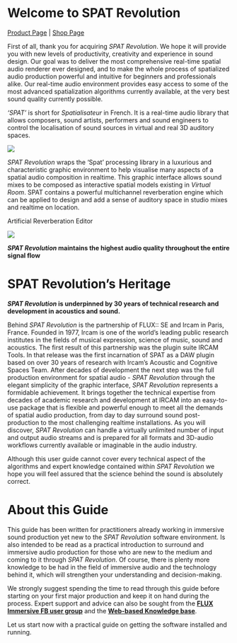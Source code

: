 # Welcome to SPAT Revolution

[Product Page](https://www.flux.audio/project/spat-revolution/)
| [Shop Page](https://shop.flux.audio/en_US/products/spat-revolution)

First of all, thank you for acquiring _SPAT Revolution_. 
We hope it will provide you with new levels of productivity, creativity and experience in sound design. 
Our goal was to deliver the most comprehensive real-time spatial audio renderer ever designed, and to make the whole process of spatialized audio production powerful and intuitive for beginners and professionals alike. 
Our real-time audio environment provides easy access to some of the most advanced spatialization algorithms currently available, at the very best sound quality currently possible.

_'SPAT'_ is short for _Spatialisateur_ in French. 
It is a real-time audio library that allows composers, sound artists, performers and sound engineers to control the localisation of sound sources in virtual and real 3D auditory spaces.

![](https://media.githubusercontent.com/media/FLUX-SE/doc_images/main/SpatR/Room/NicePage.png)

<!-- TODO: update the image -->

_SPAT Revolution_ wraps the 'Spat' processing library in a luxurious and characteristic graphic environment to help visualise many aspects of a spatial audio composition in realtime. 
This graphic interface allows sound mixes to be composed as interactive spatial models existing in _Virtual Room_. 
SPAT contains a powerful multichannel reverberation engine which can be applied to design and add a sense of auditory space in studio mixes and realtime on location.

:::{.callout-note}
Artificial Reverberation Editor
:::

![](https://media.githubusercontent.com/media/FLUX-SE/doc_images/main/SpatR/Room/Reverbation.png)

<!-- TODO: update the image -->

**_SPAT Revolution_ maintains the highest audio quality throughout the entire signal flow**

# SPAT Revolution's Heritage

**_SPAT Revolution_ is underpinned by 30 years of technical research and development in acoustics and sound.**

Behind _SPAT Revolution_ is the partnership of FLUX:: SE and Ircam in Paris, France. 
Founded in 1977, Ircam is one of the world’s leading public research institutes in the fields of musical expression, science of music, sound and acoustics. 
The first result of this partnership was the plugin suite IRCAM Tools. 
In that release was the first incarnation of SPAT as a DAW plugin based on over 30 years of research with Ircam’s Acoustic and Cognitive Spaces Team. 
After decades of development the next step was the full production environment for spatial audio - _SPAT Revolution_ through the elegant simplicity of the graphic interface, _SPAT Revolution_ represents a formidable achievement. 
It brings together the technical expertise from decades of academic research and development at IRCAM into an easy-to-use package that is flexible and powerful enough to meet all the demands of spatial audio production, from day to day surround sound post-production to the most challenging realtime installations. 
As you will discover, _SPAT Revolution_ can handle a virtually unlimited number of input and output audio streams and is prepared for all formats and 3D-audio workflows currently available or imaginable in the audio industry.

Although this user guide cannot cover every technical aspect of the algorithms and expert knowledge contained within _SPAT Revolution_ we hope you will feel assured that the science behind the sound is absolutely correct.

# About this Guide

This guide has been written for practitioners already working in immersive sound production yet new to the _SPAT Revolution_ software environment. 
Is also intended to be read as a practical introduction to surround and immersive audio production for those who are new to the medium and coming to it through _SPAT Revolution_. 
Of course, there is plenty more knowledge to be had in the field of immersive audio and the technology behind it, which will strengthen your understanding and decision-making.

We strongly suggest spending the time to read through this guide before starting on your first major production and keep it on hand during the process. 
Expert support and advice can also be sought from the  **[FLUX Immersive FB user group ](https://www.facebook.com/groups/fluximmersive.usergroup/)** and the **[Web-based Knowledge base](https://www.flux.audio/knowledge-base/category/spat-revolution/)**.

Let us start now with a practical guide on getting the software installed and running.
